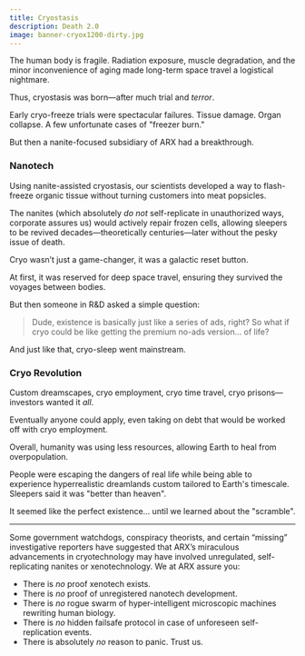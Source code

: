 ```yaml
---
title: Cryostasis
description: Death 2.0
image: banner-cryox1200-dirty.jpg
---
```


The human body is fragile. Radiation exposure, muscle degradation, and the minor inconvenience of aging made 
long-term space travel a logistical nightmare.

Thus, cryostasis was born—after much trial and *terror*.

Early cryo-freeze trials were spectacular failures. Tissue damage. Organ collapse. A few unfortunate cases of "freezer burn."

But then a nanite-focused subsidiary of ARX had a breakthrough.

### Nanotech

Using nanite-assisted cryostasis, our scientists developed a way to flash-freeze organic tissue without turning customers 
into meat popsicles. 

The nanites (which absolutely *do not* self-replicate in unauthorized ways, corporate assures us) would 
actively repair frozen cells, allowing sleepers to be revived decades—theoretically centuries—later without the pesky issue of death.

Cryo wasn’t just a game-changer, it was a galactic reset button.

At first, it was reserved for deep space travel, ensuring they survived the voyages between bodies.

But then someone in R&D asked a simple question:

> Dude, existence is basically just like a series of ads, right? So what if cryo could be like getting the premium no-ads version... of life?

And just like that, cryo-sleep went mainstream.

### Cryo Revolution

Custom dreamscapes, cryo employment, cryo time travel, cryo prisons—investors wanted it *all*.

Eventually anyone could apply, even taking on debt that would be worked off with cryo employment.

Overall, humanity was using less resources, allowing Earth to heal from overpopulation.

People were escaping the dangers of real life while being able to experience hyperrealistic dreamlands custom tailored to Earth's timescale. Sleepers said it was "better than heaven".

It seemed like the perfect existence... until we learned about the "scramble".

---

<Note type="danger" title="Nanite Legal Notice">
  Some government watchdogs, conspiracy theorists, and certain “missing” investigative reporters have suggested that ARX’s 
  miraculous advancements in cryotechnology may have involved unregulated, self-replicating nanites or xenotechnology.
  We at ARX assure you:

  * There is *no* proof xenotech exists.
  * There is *no* proof of unregistered nanotech development.
  * There is *no* rogue swarm of hyper-intelligent microscopic machines rewriting human biology.
  * There is *no* hidden failsafe protocol in case of unforeseen self-replication events.
  * There is absolutely *no* reason to panic. Trust us.
</Note>